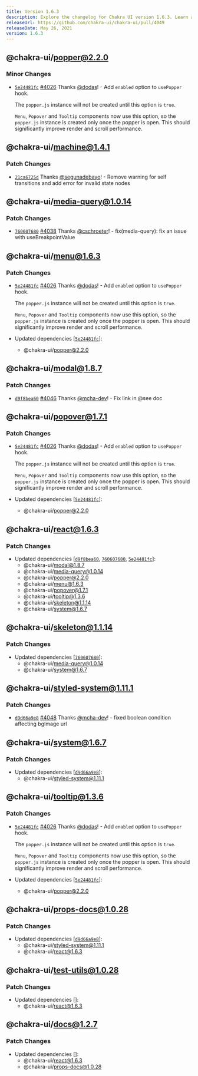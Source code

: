 ```yaml
---
title: Version 1.6.3
description: Explore the changelog for Chakra UI version 1.6.3. Learn about the latest features, bug fixes, and improvements.
releaseUrl: https://github.com/chakra-ui/chakra-ui/pull/4049
releaseDate: May 26, 2021
version: 1.6.3
---
```



## @chakra-ui/popper@2.2.0

### Minor Changes

-   [`5e24481fc`](https://github.com/chakra-ui/chakra-ui/commit/5e24481fc73b0097d0bac900479d7cc145a92670)
    [#4026](https://github.com/chakra-ui/chakra-ui/pull/4026) Thanks
    [@dodas](https://github.com/dodas)! - Add `enabled` option to `usePopper`
    hook.

    The `popper.js` instance will not be created until this option is `true`.

    `Menu`, `Popover` and `Tooltip` components now use this option, so the
    `popper.js` instance is created only once the popper is open. This should
    significantly improve render and scroll performance.

 ## @chakra-ui/machine@1.4.1

### Patch Changes

-   [`21ca6725d`](https://github.com/chakra-ui/chakra-ui/commit/21ca6725d50c091b2a0e91e625d10b7221359db5)
    Thanks [@segunadebayo](https://github.com/segunadebayo)! - Remove warning for
    self transitions and add error for invalid state nodes

 ## @chakra-ui/media-query@1.0.14

### Patch Changes

-   [`760607680`](https://github.com/chakra-ui/chakra-ui/commit/76060768093b056a8d645b981da12f147bb7cf0f)
    [#4038](https://github.com/chakra-ui/chakra-ui/pull/4038) Thanks
    [@cschroeter](https://github.com/cschroeter)! - fix(media-query): fix an issue
    with useBreakpointValue

 ## @chakra-ui/menu@1.6.3

### Patch Changes

-   [`5e24481fc`](https://github.com/chakra-ui/chakra-ui/commit/5e24481fc73b0097d0bac900479d7cc145a92670)
    [#4026](https://github.com/chakra-ui/chakra-ui/pull/4026) Thanks
    [@dodas](https://github.com/dodas)! - Add `enabled` option to `usePopper`
    hook.

    The `popper.js` instance will not be created until this option is `true`.

    `Menu`, `Popover` and `Tooltip` components now use this option, so the
    `popper.js` instance is created only once the popper is open. This should
    significantly improve render and scroll performance.

-   Updated dependencies
    \[[`5e24481fc`](https://github.com/chakra-ui/chakra-ui/commit/5e24481fc73b0097d0bac900479d7cc145a92670)]:
    -   @chakra-ui/popper@2.2.0

 ## @chakra-ui/modal@1.8.7

### Patch Changes

-   [`d9f8bea60`](https://github.com/chakra-ui/chakra-ui/commit/d9f8bea6081020c1841cb0d0f094642c7ce71db6)
    [#4046](https://github.com/chakra-ui/chakra-ui/pull/4046) Thanks
    [@mcha-dev](https://github.com/mcha-dev)! - Fix link in @see doc

 ## @chakra-ui/popover@1.7.1

### Patch Changes

-   [`5e24481fc`](https://github.com/chakra-ui/chakra-ui/commit/5e24481fc73b0097d0bac900479d7cc145a92670)
    [#4026](https://github.com/chakra-ui/chakra-ui/pull/4026) Thanks
    [@dodas](https://github.com/dodas)! - Add `enabled` option to `usePopper`
    hook.

    The `popper.js` instance will not be created until this option is `true`.

    `Menu`, `Popover` and `Tooltip` components now use this option, so the
    `popper.js` instance is created only once the popper is open. This should
    significantly improve render and scroll performance.

-   Updated dependencies
    \[[`5e24481fc`](https://github.com/chakra-ui/chakra-ui/commit/5e24481fc73b0097d0bac900479d7cc145a92670)]:
    -   @chakra-ui/popper@2.2.0

 ## @chakra-ui/react@1.6.3

### Patch Changes

-   Updated dependencies
    \[[`d9f8bea60`](https://github.com/chakra-ui/chakra-ui/commit/d9f8bea6081020c1841cb0d0f094642c7ce71db6),
    [`760607680`](https://github.com/chakra-ui/chakra-ui/commit/76060768093b056a8d645b981da12f147bb7cf0f),
    [`5e24481fc`](https://github.com/chakra-ui/chakra-ui/commit/5e24481fc73b0097d0bac900479d7cc145a92670)]:
    -   @chakra-ui/modal@1.8.7
    -   @chakra-ui/media-query@1.0.14
    -   @chakra-ui/popper@2.2.0
    -   @chakra-ui/menu@1.6.3
    -   @chakra-ui/popover@1.7.1
    -   @chakra-ui/tooltip@1.3.6
    -   @chakra-ui/skeleton@1.1.14
    -   @chakra-ui/system@1.6.7

 ## @chakra-ui/skeleton@1.1.14

### Patch Changes

-   Updated dependencies
    \[[`760607680`](https://github.com/chakra-ui/chakra-ui/commit/76060768093b056a8d645b981da12f147bb7cf0f)]:
    -   @chakra-ui/media-query@1.0.14
    -   @chakra-ui/system@1.6.7

 ## @chakra-ui/styled-system@1.11.1

### Patch Changes

-   [`d9d66a9e8`](https://github.com/chakra-ui/chakra-ui/commit/d9d66a9e876f076ffd1c8bb531fd03e9074d325f)
    [#4048](https://github.com/chakra-ui/chakra-ui/pull/4048) Thanks
    [@mcha-dev](https://github.com/mcha-dev)! - fixed boolean condition affecting
    bgImage url

 ## @chakra-ui/system@1.6.7

### Patch Changes

-   Updated dependencies
    \[[`d9d66a9e8`](https://github.com/chakra-ui/chakra-ui/commit/d9d66a9e876f076ffd1c8bb531fd03e9074d325f)]:
    -   @chakra-ui/styled-system@1.11.1

 ## @chakra-ui/tooltip@1.3.6

### Patch Changes

-   [`5e24481fc`](https://github.com/chakra-ui/chakra-ui/commit/5e24481fc73b0097d0bac900479d7cc145a92670)
    [#4026](https://github.com/chakra-ui/chakra-ui/pull/4026) Thanks
    [@dodas](https://github.com/dodas)! - Add `enabled` option to `usePopper`
    hook.

    The `popper.js` instance will not be created until this option is `true`.

    `Menu`, `Popover` and `Tooltip` components now use this option, so the
    `popper.js` instance is created only once the popper is open. This should
    significantly improve render and scroll performance.

-   Updated dependencies
    \[[`5e24481fc`](https://github.com/chakra-ui/chakra-ui/commit/5e24481fc73b0097d0bac900479d7cc145a92670)]:
    -   @chakra-ui/popper@2.2.0

 ## @chakra-ui/props-docs@1.0.28

### Patch Changes

-   Updated dependencies
    \[[`d9d66a9e8`](https://github.com/chakra-ui/chakra-ui/commit/d9d66a9e876f076ffd1c8bb531fd03e9074d325f)]:
    -   @chakra-ui/styled-system@1.11.1
    -   @chakra-ui/react@1.6.3

 ## @chakra-ui/test-utils@1.0.28

### Patch Changes

-   Updated dependencies \[]:
    -   @chakra-ui/react@1.6.3

 ## @chakra-ui/docs@1.2.7

### Patch Changes

-   Updated dependencies \[]:
    -   @chakra-ui/react@1.6.3
    -   @chakra-ui/props-docs@1.0.28
